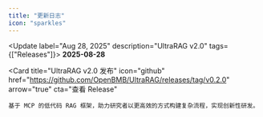 ```yaml
---
title: "更新日志"
icon: "sparkles"
---
```


<Update label="Aug 28, 2025" description="UltraRAG v2.0" tags={["Releases"]}>
  **2025-08-28**

  <Card
    title="UltraRAG v2.0 发布"
    icon="github"
    href="https://github.com/OpenBMB/UltraRAG/releases/tag/v0.2.0"
    arrow="true"
    cta="查看 Release"
  >
    基于 MCP 的低代码 RAG 框架，助力研究者以更高效的方式构建复杂流程，实现创新性研发。
  </Card>
</Update>